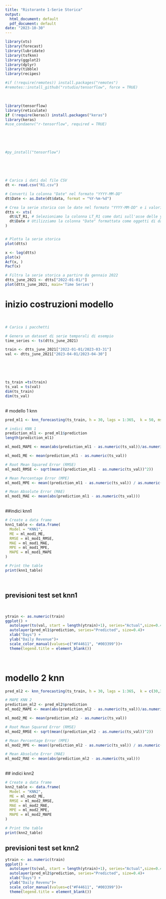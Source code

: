 ```yaml
---
title: "Ristorante 1-Serie Storica"
output:
  html_document: default
  pdf_document: default
date: "2023-10-30"
---
```

```r
library(xts)
library(forecast)
library(lubridate)
library(tsfknn)
library(ggplot2)
library(dplyr)
library(tibble)
library(recipes)
```


```r
#if (!require(remotes)) install.packages("remotes")
#remotes::install_github("rstudio/tensorflow", force = TRUE)
```
\
```r
library(tensorflow)
library(reticulate)
if (!require(keras)) install.packages("keras")
library(keras)
#use_condaenv("r-tensorflow", required = TRUE)
```
\

\
```r
#py_install("tensorflow")
```

\

\
```r
# Carica i dati dal file CSV
dt <- read.csv("R1.csv")

# Converti la colonna "Date" nel formato "YYYY-MM-DD"
dt$Date <- as.Date(dt$data, format = "%Y-%m-%d")

# Crea la serie storica con le date nel formato "YYYY-MM-DD" e i valori da LT_R1
dtts <- xts(
  dt$LT_R1, # Selezioniamo la colonna LT_R1 come dati sull'asse delle y
  dt$Date # Utilizziamo la colonna "Date" formattata come oggetti di data sull'asse delle x
)


# Plotta la serie storica
plot(dtts)

```

```r
x <- log(dtts)
plot(x)
Acf(x, )
Pacf(x)
```


```r
# Filtra la serie storica a partire da gennaio 2022
dtts_june_2021 <- dtts["2022-01-01/"]
plot(dtts_june_2021, main='Time Series')
```


# inizio costruzioni modello
\
```r
# Carica i pacchetti

# Genera un dataset di serie temporali di esempio
time_series <- ts(dtts_june_2021)

train <- dtts_june_2021["2022-01-01/2023-03-31"]
val <- dtts_june_2021["2023-04-01/2023-04-30"]
```
\

\
```r
ts_train =ts(train)
ts_val = ts(val)
dim(ts_train)
dim(ts_val)
```
\
# modello 1 knn


```r
pred_ml1 <- knn_forecasting(ts_train, h = 30, lags = 1:365,  k = 50, msas = "recursive",cf= "weighted")

# indici KNN 1
prediction_ml1 <- pred_ml1$prediction
length(prediction_ml1)
```

```r
ml_mod1_MAPE <- mean(abs(prediction_ml1 - as.numeric(ts_val))/as.numeric(ts_val))

ml_mod1_ME <- mean(prediction_ml1 - as.numeric(ts_val))

# Root Mean Squared Error (RMSE)
ml_mod1_RMSE <- sqrt(mean((prediction_ml1 - as.numeric(ts_val))^2))

# Mean Percentage Error (MPE)
ml_mod1_MPE <- mean((prediction_ml1 - as.numeric(ts_val)) / as.numeric(ts_val)) * 100

# Mean Absolute Error (MAE)
ml_mod1_MAE <- mean(abs(prediction_ml1 - as.numeric(ts_val)))

```
\
##indici knn1
\
```r

# Create a data frame
knn1_table <- data.frame(
  Model = "KNN1",
  ME = ml_mod1_ME,
  RMSE = ml_mod1_RMSE,
  MAE = ml_mod1_MAE,
  MPE = ml_mod1_MPE,
  MAPE = ml_mod1_MAPE
)

# Print the table
print(knn1_table)

```
\

## previsioni test set knn1
\
```r

ytrain <- as.numeric(train)
ggplot() +
  autolayer(ts(val, start = length(ytrain)+1), series="Actual",size=0.4) +
  autolayer(pred_ml1$prediction, series="Predicted", size=0.4)+
  xlab("Days") +
  ylab("Daily Revenue")+
  scale_color_manual(values=c("#F44611", "#003399"))+
  theme(legend.title = element_blank())
```
\


# modello 2 knn

```r
pred_ml2 <- knn_forecasting(ts_train, h = 30, lags = 1:365,  k = c(30,35,40,45,50,55,60,65,70), msas = "recursive",cf = "weighted")

# MAPE KNN 2
prediction_ml2 <- pred_ml2$prediction
ml_mod2_MAPE <- mean(abs(prediction_ml2 - as.numeric(ts_val))/as.numeric(ts_val))

ml_mod2_ME <- mean(prediction_ml2 - as.numeric(ts_val))

# Root Mean Squared Error (RMSE)
ml_mod2_RMSE <- sqrt(mean((prediction_ml2 - as.numeric(ts_val))^2))

# Mean Percentage Error (MPE)
ml_mod2_MPE <- mean((prediction_ml2 - as.numeric(ts_val)) / as.numeric(ts_val)) * 100

# Mean Absolute Error (MAE)
ml_mod2_MAE <- mean(abs(prediction_ml2 - as.numeric(ts_val)))
```
\
## indici knn2
\
```r

# Create a data frame
knn2_table <- data.frame(
  Model = "KNN2",
  ME = ml_mod2_ME,
  RMSE = ml_mod2_RMSE,
  MAE = ml_mod2_MAE,
  MPE = ml_mod2_MPE,
  MAPE = ml_mod2_MAPE
)

# Print the table
print(knn2_table)

```


## previsioni test set knn2
```r

ytrain <- as.numeric(train)
ggplot() +
  autolayer(ts(val, start = length(ytrain)+1), series="Actual",size=0.4) +
  autolayer(pred_ml2$prediction, series="Predicted", size=0.4)+
  xlab("Days") +
  ylab("Daily Revenu")+
  scale_color_manual(values=c("#F44611", "#003399"))+
  theme(legend.title = element_blank())
```

